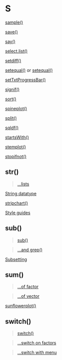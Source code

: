 # S {-}

[sample()](https://linkedin-learning.pxf.io/rweekly_random)

[save()](https://linkedin-learning.pxf.io/rweekly_loadsave)

[say()](https://linkedin-learning.pxf.io/rweekly_cowsay)

[select.list()](https://linkedin-learning.pxf.io/rweekly_menu)

[setdiff()](https://linkedin-learning.pxf.io/Rweekly_setsUnionInterDiff)

[setequal()](https://linkedin-learning.pxf.io/Rweekly_setsUnionInterDiff) or [setequal()](https://linkedin-learning.pxf.io/rweekly_equalIn)

[setTxtProgressBar()](https://linkedin-learning.pxf.io/txtprogressbar)

[signif()](https://linkedin-learning.pxf.io/rweekly_round)

[sort()](https://linkedin-learning.pxf.io/rweekly_sortmerge)

[spineplot()](https://linkedin-learning.pxf.io/rweekly_spineplot)

[split()](https://linkedin-learning.pxf.io/rweekly_split)

[sqldf()](https://linkedin-learning.pxf.io/rweekly_sqldf)

[startsWith()](https://linkedin-learning.pxf.io/rweekly_simplestringmatch)

[stemplot()](https://linkedin-learning.pxf.io/rweekly_stemplot)

[stopifnot()](https://linkedin-learning.pxf.io/rweekly_stopifnot)

## str(){-}

> [...lists](https://linkedin-learning.pxf.io/rweekly_lists)

[String datatype](https://linkedin-learning.pxf.io/rweekly_atomics)

[stripchart()](linkedin-learning.pxf.io/rweekly_stripchart)

[Style guides](https://linkedin-learning.pxf.io/rweekly_styleguides)

## sub() {-}

>[sub()](https://linkedin-learning.pxf.io/rweekly_subgsub)

>[...and grep()](https://linkedin-learning.pxf.io/rweekly_grep)

[Subsetting](https://linkedin-learning.pxf.io/rweekly_subset)

## sum(){-}

> [...of factor](https://linkedin-learning.pxf.io/rweekly_factor)

> [...of vector](https://linkedin-learning.pxf.io/rwkly_vector)

[sunflowerplot()](https://linkedin-learning.pxf.io/rweekly_sunflower)

## switch() {-}

> [switch()](https://linkedin-learning.pxf.io/rweekly_switch)

> [...switch on factors](linkedin-learning.pxf.io/rweekly_switchfactors)

> [...switch with menu](https://linkedin-learning.pxf.io/rweekly_menu)

